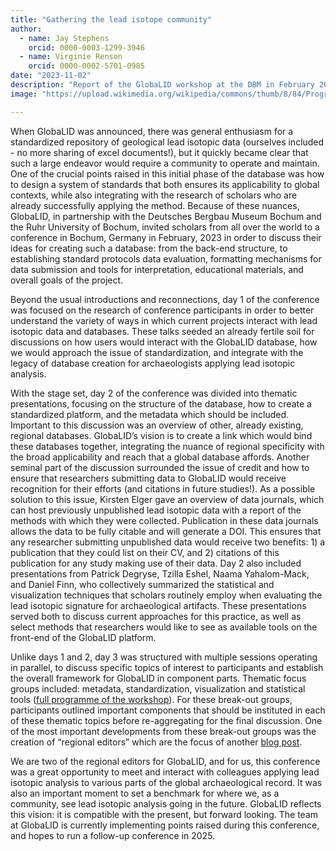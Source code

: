 ```yaml
---
title: "Gathering the lead isotope community"
author: 
  - name: Jay Stephens
    orcid: 0000-0003-1299-3946
  - name: Virginie Renson
    orcid: 0000-0002-5701-0985
date: "2023-11-02"
description: "Report of the GlobaLID workshop at the DBM in February 2023" 
image: "https://upload.wikimedia.org/wikipedia/commons/thumb/8/84/Program_Evaluation_%26_Design_June_2013_Workshop_33.jpg/320px-Program_Evaluation_%26_Design_June_2013_Workshop_33.jpg"

---
```


When GlobaLID was announced, there was general enthusiasm for a standardized repository of geological lead isotopic data (ourselves included - no more sharing of excel documents!), but it quickly became clear that such a large endeavor would require a community to operate and maintain. One of the crucial points raised in this initial phase of the database was how to design a system of standards that both ensures its applicability to global contexts, while also integrating with the research of scholars who are already successfully applying the method. Because of these nuances, GlobaLID, in partnership with the Deutsches Bergbau Museum Bochum and the Ruhr University of Bochum, invited scholars from all over the world to a conference in Bochum, Germany in February, 2023 in order to discuss their ideas for creating such a database: from the back-end structure, to establishing standard protocols data evaluation, formatting mechanisms for data submission and tools for interpretation, educational materials, and overall goals of the project. 

Beyond the usual introductions and reconnections, day 1 of the conference was focused on the research of conference participants in order to better understand the variety of ways in which current projects interact with lead isotopic data and databases. These talks seeded an already fertile soil for discussions on how users would interact with the GlobaLID database, how we would approach the issue of standardization, and integrate with the legacy of database creation for archaeologists applying lead isotopic analysis. 

With the stage set, day 2 of the conference was divided into thematic presentations, focusing on the structure of the database, how to create a standardized platform, and the metadata which should be included. Important to this discussion was an overview of other, already existing, regional databases. GlobaLID’s vision is to create a link which would bind these databases together, integrating the nuance of regional specificity with the broad applicability and reach that a global database affords. Another seminal part of the discussion surrounded the issue of credit and how to ensure that researchers submitting data to GlobaLID would receive recognition for their efforts (and citations in future studies!). As a possible solution to this issue, Kirsten  Elger gave an overview of data journals, which can host previously unpublished lead isotopic data with a report of the methods with which they were collected. Publication in these data journals allows the data to be fully citable and will generate a DOI. This ensures that any researcher submitting unpublished data would receive two benefits: 1) a publication that they could list on their CV, and 2) citations of this publication for any study making use of their data. Day 2 also included presentations from Patrick Degryse, Tzilla Eshel, Naama Yahalom-Mack, and Daniel Finn, who collectively summarized the statistical and visualization techniques that scholars routinely employ when evaluating the lead isotopic signature for archaeological artifacts. These presentations served both to discuss current approaches for this practice, as well as select methods that researchers would like to see as available tools on the front-end of the GlobaLID platform. 

Unlike days 1 and 2, day 3 was structured with multiple sessions operating in parallel, to discuss specific topics of interest to participants and establish the overall framework for GlobaLID in component parts. Thematic focus groups included: metadata, standardization, visualization and statistical tools ([full programme of the workshop](../workshop-archive.qmd#many-lids-but-none-matching-the-vessel)). For these break-out groups, participants outlined important components that should be instituted in each of these thematic topics before re-aggregating for the final discussion. One of the most important developments from these break-out groups was the creation of “regional editors” which are the focus of another [blog post](20230820_RegEd.qmd). 

We are two of the regional editors for GlobaLID, and for us, this conference was a great opportunity to meet and interact with colleagues applying lead isotopic analysis to various parts of the global archaeological record. It was also an important moment to set a benchmark for where we, as a community, see lead isotopic analysis going in the future. GlobaLID reflects this vision: it is compatible with the present, but forward looking. The team at GlobaLID is currently implementing points raised during this conference, and hopes to run a follow-up conference in 2025.  
